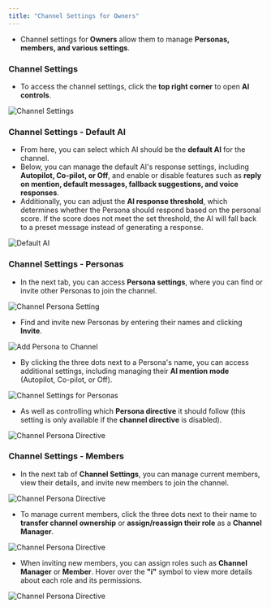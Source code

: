 ```yaml
---
title: "Channel Settings for Owners"
---
```


- Channel settings for **Owners** allow them to manage **Personas, members, and various settings**.

### Channel Settings

- To access the channel settings, click the **top right corner** to open **AI controls**.

![Channel Settings](/images/channel13.png)


### Channel Settings - Default AI

- From here, you can select which AI should be the **default AI** for the channel.
- Below, you can manage the default AI's response settings, including **Autopilot, Co-pilot, or Off**, and enable or disable features such as **reply on mention, default messages, fallback suggestions, and voice responses**.  
- Additionally, you can adjust the **AI response threshold**, which determines whether the Persona should respond based on the personal score. If the score does not meet the set threshold, the AI will fall back to a preset message instead of generating a response.

![Default AI](/images/channel14.png)

### Channel Settings - Personas

- In the next tab, you can access **Persona settings**, where you can find or invite other Personas to join the channel.

![Channel Persona Setting](/images/channel15.png)

- Find and invite new Personas by entering their names and clicking **Invite**.

![Add Persona to Channel](/images/channel16.png)

- By clicking the three dots next to a Persona's name, you can access additional settings, including managing their **AI mention mode** (Autopilot, Co-pilot, or Off).  

![Channel Settings for Personas](/images/channel17.png)

- As well as controlling which **Persona directive** it should follow (this setting is only available if the **channel directive** is disabled).

![Channel Persona Directive](/images/channel18.png)

### Channel Settings - Members

- In the next tab of **Channel Settings**, you can manage current members, view their details, and invite new members to join the channel.

![Channel Persona Directive](/images/channel19.png)

- To manage current members, click the three dots next to their name to **transfer channel ownership** or **assign/reassign their role** as a **Channel Manager**.

![Channel Persona Directive](/images/channel20.png)

- When inviting new members, you can assign roles such as **Channel Manager** or **Member**. Hover over the **"i"** symbol to view more details about each role and its permissions.

![Channel Persona Directive](/images/channel21.png)











